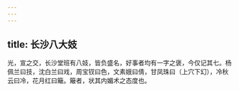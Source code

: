 ```yaml
---
---
---
```

title: 长沙八大妓
---



光，宣之交，长沙堂班有八妓，皆负盛名，好事者均有一字之褒，今仅记其七。杨佩兰曰技，沈白兰曰戏，周宝钗曰色，文素娥曰倩，甘凤珠曰（上穴下幻），冷秋云曰冷，花月红曰簸。簸者，状其内媚术之态度也。
